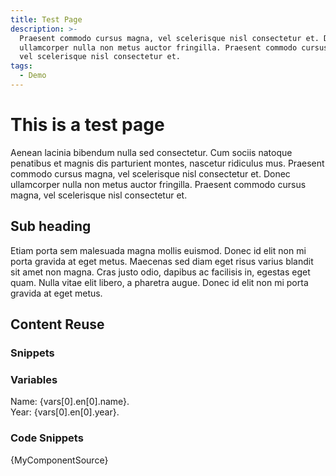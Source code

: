 ```yaml
---
title: Test Page
description: >-
  Praesent commodo cursus magna, vel scelerisque nisl consectetur et. Donec
  ullamcorper nulla non metus auctor fringilla. Praesent commodo cursus magna,
  vel scelerisque nisl consectetur et.
tags:
  - Demo
---
```


# This is a test page

Aenean lacinia bibendum nulla sed consectetur. Cum sociis natoque penatibus et magnis dis parturient montes, nascetur ridiculus mus. Praesent commodo cursus magna, vel scelerisque nisl consectetur et. Donec ullamcorper nulla non metus auctor fringilla. Praesent commodo cursus magna, vel scelerisque nisl consectetur et.

## Sub heading

Etiam porta sem malesuada magna mollis euismod. Donec id elit non mi porta gravida at eget metus. Maecenas sed diam eget risus varius blandit sit amet non magna. Cras justo odio, dapibus ac facilisis in, egestas eget quam. Nulla vitae elit libero, a pharetra augue. Donec id elit non mi porta gravida at eget metus.

## Content Reuse

### Snippets


<SnippetExample name="Tina" />

### Variables


Name: {vars[0].en[0].name}.  
Year: {vars[0].en[0].year}.

### Code Snippets



<CodeBlock language="xml" title="Example">{MyComponentSource}</CodeBlock>
